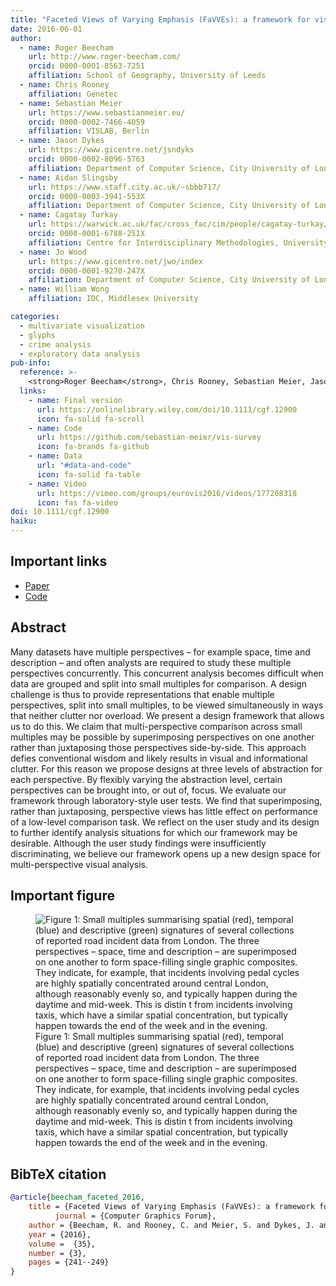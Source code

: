 ```yaml
---
title: "Faceted Views of Varying Emphasis (FaVVEs): a framework for visualising multi-perspective small multiples"
date: 2016-06-01
author:
  - name: Roger Beecham
    url: http://www.roger-beecham.com/
    orcid: 0000-0001-8563-7251
    affiliation: School of Geography, University of Leeds
  - name: Chris Rooney
    affiliation: Genetec
  - name: Sebastian Meier
    url: https://www.sebastianmeier.eu/
    orcid: 0000-0002-7466-4059
    affiliation: VISLAB, Berlin
  - name: Jason Dykes
    url: https://www.gicentre.net/jsndyks
    orcid: 0000-0002-8096-5763
    affiliation: Department of Computer Science, City University of London
  - name: Aidan Slingsby
    url: https://www.staff.city.ac.uk/~sbbb717/
    orcid: 0000-0003-3941-553X
    affiliation: Department of Computer Science, City University of London
  - name: Cagatay Turkay
    url: https://warwick.ac.uk/fac/cross_fac/cim/people/cagatay-turkay/
    orcid: 0000-0001-6788-251X
    affiliation: Centre for Interdisciplinary Methodologies, University of Warwick
  - name: Jo Wood
    url: https://www.gicentre.net/jwo/index
    orcid: 0000-0001-9270-247X
    affiliation: Department of Computer Science, City University of London
  - name: William Wong
    affiliation: IDC, Middlesex University

categories: 
  - multivariate visualization
  - glyphs
  - crime analysis
  - exploratory data analysis
pub-info:
  reference: >-
    <strong>Roger Beecham</strong>, Chris Rooney, Sebastian Meier, Jason Dykes, Aidan Slingsby, Cagatay Turkay, Jo Wood and William Wong (2016) “Faceted Views of Varying Emphasis (FaVVEs): a framework for visualising multi-perspective small multiples”, <em>Computer Graphics Forum</em>, doi: <a href="https://onlinelibrary.wiley.com/doi/10.1111/cgf.12900"><code>10.1111/cgf.12900</code></a>
  links:
    - name: Final version
      url: https://onlinelibrary.wiley.com/doi/10.1111/cgf.12900
      icon: fa-solid fa-scroll
    - name: Code
      url: https://github.com/sebastian-meier/vis-survey
      icon: fa-brands fa-github
    - name: Data
      url: "#data-and-code"
      icon: fa-solid fa-table
    - name: Video
      url: https://vimeo.com/groups/eurovis2016/videos/177268318
      icon: fas fa-video
doi: 10.1111/cgf.12900
haiku:
---
```

## Important links

- [Paper](https://onlinelibrary.wiley.com/doi/10.1111/cgf.1290)
- [Code](https://github.com/sebastian-meier/vis-survey)


## Abstract

Many datasets have multiple perspectives – for example space, time and description – and often analysts are required to study these multiple perspectives concurrently. This concurrent analysis becomes difficult when data are grouped and split into small multiples for comparison. A design challenge is thus to provide representations that enable multiple perspectives, split into small multiples, to be viewed simultaneously in ways that neither clutter nor overload. We present a design framework that allows us to do this. We claim that multi-perspective comparison across small multiples may be possible by superimposing perspectives on one another rather than juxtaposing those perspectives side-by-side. This approach defies conventional wisdom and likely results in visual and informational clutter. For this reason we propose designs at three levels of abstraction for each perspective. By flexibly varying the abstraction level, certain perspectives can be brought into, or out of, focus. We evaluate our framework through laboratory-style user tests. We find that superimposing, rather than juxtaposing, perspective views has little effect on performance of a low-level comparison task. We reflect on the user study and its design to further identify analysis situations for which our framework may be desirable. Although the user study findings were insufficiently discriminating, we believe our framework opens up a new design space for multi-perspective visual analysis.


## Important figure


![Figure 1:  Small multiples summarising spatial (red), temporal (blue) and descriptive (green) signatures of several collections of reported road incident data from London. The three perspectives -- space, time and description -- are superimposed on one another to form space-filling single graphic composites. They indicate, for example, that incidents involving pedal cycles are highly spatially concentrated around central London, although reasonably evenly so, and typically happen during the daytime and mid-week. This is distin t from incidents involving taxis, which have a similar spatial concentration, but typically happen towards the end of the week and in the evening.](featured.png)


## BibTeX citation

```bibtex
@article{beecham_faceted_2016,
	title = {Faceted Views of Varying Emphasis (FaVVEs): a framework for visualising multi-perspective small multiples},
          journal = {Computer Graphics Forum},
	author = {Beecham, R. and Rooney, C. and Meier, S. and Dykes, J. and Slingsby, A. and Turkay, C. and Wong, W.},
	year = {2016},
	volume =  {35},
	number = {3},
	pages = {241--249}
}
```







